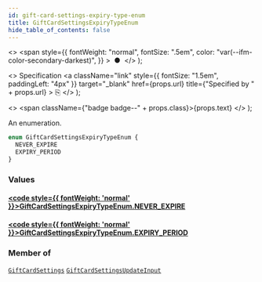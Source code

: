 ```yaml
---
id: gift-card-settings-expiry-type-enum
title: GiftCardSettingsExpiryTypeEnum
hide_table_of_contents: false
---
```


  <>
    <span
      style={{
        fontWeight: "normal",
        fontSize: ".5em",
        color: "var(--ifm-color-secondary-darkest)",
      }}
    >
      &nbsp;●&nbsp;
    </span>
  </>
);

  <>
    Specification
    <a
      className="link"
      style={{ fontSize: "1.5em", paddingLeft: "4px" }}
      target="\_blank"
      href={props.url}
      title={"Specified by " + props.url}
    >
      ⎘
    </a>
  </>
);

  <>
    <span className={"badge badge--" + props.class}>{props.text}</span>
  </>
);

An enumeration.

```graphql
enum GiftCardSettingsExpiryTypeEnum {
  NEVER_EXPIRE
  EXPIRY_PERIOD
}
```

### Values

#### [<code style={{ fontWeight: 'normal' }}>GiftCardSettingsExpiryTypeEnum.<b>NEVER_EXPIRE</b></code>](#)

>

#### [<code style={{ fontWeight: 'normal' }}>GiftCardSettingsExpiryTypeEnum.<b>EXPIRY_PERIOD</b></code>](#)

>

### Member of

[`GiftCardSettings`](../../../storefront/miscellaneous/objects/gift-card-settings) <Badge class="secondary" text="object"/><Bullet />[`GiftCardSettingsUpdateInput`](../../../storefront/gift-cards/inputs/gift-card-settings-update-input) <Badge class="secondary" text="input"/>
